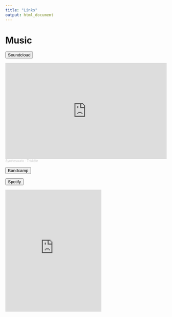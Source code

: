 ```yaml
---
title: "Links"
output: html_document
---
```


<!-- <button type="submit">Text-align: center</button> -->

# Music

<input type="button" onclick="location.href='https://soundcloud.com/synthesaurio';" value="Soundcloud" />

<iframe width="100%" height="300" scrolling="no" frameborder="no" allow="autoplay" src="https://w.soundcloud.com/player/?url=https%3A//api.soundcloud.com/tracks/1335932563%3Fsecret_token%3Ds-lippttCsktl&color=%239c9c9c&auto_play=false&hide_related=false&show_comments=true&show_user=true&show_reposts=false&show_teaser=true&visual=true"></iframe><div style="font-size: 10px; color: #cccccc;line-break: anywhere;word-break: normal;overflow: hidden;white-space: nowrap;text-overflow: ellipsis; font-family: Interstate,Lucida Grande,Lucida Sans Unicode,Lucida Sans,Garuda,Verdana,Tahoma,sans-serif;font-weight: 100;"><a href="https://soundcloud.com/synthesaurio" title="Synthesaurio" target="_blank" style="color: #cccccc; text-decoration: none;">Synthesaurio</a> · <a href="https://soundcloud.com/synthesaurio/triskele/s-lippttCsktl" title="Triskèle" target="_blank" style="color: #cccccc; text-decoration: none;">Triskèle</a></div>

<input type="button" onclick="location.href='https://synthesaurio.bandcamp.com';" value="Bandcamp" />

<input type="button" onclick="location.href='https://open.spotify.com/artist/6I82d8Cma7jwrCZFFfbidn?si=qBVXMbMPTEqSuP7AZhxOaQ';" value="Spotify" />

<iframe src="https://open.spotify.com/embed/artist/6I82d8Cma7jwrCZFFfbidn" width="300" height="380" frameborder="0" allowtransparency="true" allow="encrypted-media">

# Social media

<input type="button" onclick="location.href='https://www.instagram.com/synthesaurio.av/';" value="Instagram" />
